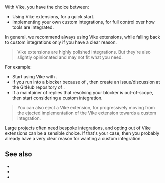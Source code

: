 
With Vike, you have the choice between:
- Using <Link href="/extensions">Vike extensions</Link>, for a quick start.
- Implementing your own custom integrations, for full control over how tools are integrated.

In general, we recommend always using Vike extensions, while falling back to custom integrations only if you have a clear reason.

> Vike extensions are highly polished integrations. But they're also slightly opinionated and may not fit what you need.

For example:
 - Start using Vike with <UiFrameworkExtension name />.
 - If you run into a blocker because of <UiFrameworkExtension succinct />, then create an issue/discussion at the GitHub repository of <UiFrameworkExtension succinct />.
 - If a maintainer of <UiFrameworkExtension succinct /> replies that resolving your blocker is out-of-scope, then start considering a custom integration.

> You can also <Link href="/eject">eject a Vike extension</Link>, for progressively moving from the ejected implementation of the Vike extension towards a custom integration.

Large projects often need bespoke integrations, and opting out of Vike extensions can be a sensible choice. If that's your case, then you probably already have a very clear reason for wanting a custom integration.

## See also

- <Link href="/react#custom-integration" />
- <Link href="/vue#custom-integration" />
- <Link href="/solid#custom-integration" />
